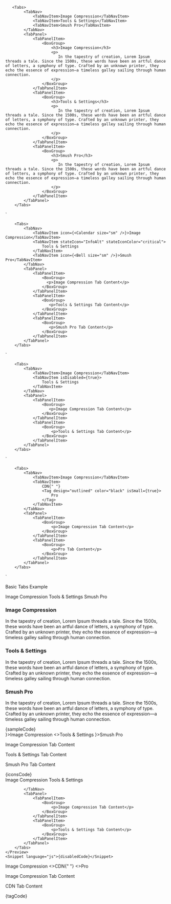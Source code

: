 


       <Tabs>
            <TabNav>
                <TabNavItem>Image Compression</TabNavItem>
                <TabNavItem>Tools & Settings</TabNavItem>
                <TabNavItem>Smush Pro</TabNavItem>
            </TabNav>
            <TabPanel>
                <TabPanelItem>
                    <BoxGroup>
                        <h3>Image Compression</h3>
                        <p>
                           In the tapestry of creation, Lorem Ipsum threads a tale. Since the 1500s, these words have been an artful dance of letters, a symphony of type. Crafted by an unknown printer, they echo the essence of expression—a timeless galley sailing through human connection.
                        </p>
                    </BoxGroup>
                </TabPanelItem>
                <TabPanelItem>
                    <BoxGroup>
                        <h3>Tools & Settings</h3>
                        <p>
                           In the tapestry of creation, Lorem Ipsum threads a tale. Since the 1500s, these words have been an artful dance of letters, a symphony of type. Crafted by an unknown printer, they echo the essence of expression—a timeless galley sailing through human connection.
                        </p>
                    </BoxGroup>
                </TabPanelItem>
                <TabPanelItem>
                    <BoxGroup>
                        <h3>Smush Pro</h3>
                        <p>
                           In the tapestry of creation, Lorem Ipsum threads a tale. Since the 1500s, these words have been an artful dance of letters, a symphony of type. Crafted by an unknown printer, they echo the essence of expression—a timeless galley sailing through human connection.
                        </p>
                    </BoxGroup>
                </TabPanelItem>
            </TabPanel>
        </Tabs>
`

        <Tabs>
            <TabNav>
                <TabNavItem icon={<Calendar size="sm" />}>Image Compression</TabNavItem>
                <TabNavItem stateIcon="InfoAlt" stateIconColor="critical">
                    Tools & Settings
                </TabNavItem>
                <TabNavItem icon={<Bell size="sm" />}>Smush Pro</TabNavItem>
            </TabNav>
            <TabPanel>
                <TabPanelItem>
                    <BoxGroup>
                      <p>Image Compression Tab Content</p>
                    </BoxGroup>
                </TabPanelItem>
                <TabPanelItem>
                    <BoxGroup>
                       <p>Tools & Settings Tab Content</p>
                    </BoxGroup>
                </TabPanelItem>
                <TabPanelItem>
                    <BoxGroup>
                       <p>Smush Pro Tab Content</p>
                    </BoxGroup>
                </TabPanelItem>
            </TabPanel>
        </Tabs>
`

        <Tabs>
            <TabNav>
                <TabNavItem>Image Compression</TabNavItem>
                <TabNavItem isDisabled={true}>
                    Tools & Settings
                </TabNavItem>
            </TabNav>
            <TabPanel>
                <TabPanelItem>
                    <BoxGroup>
                       <p>Image Compression Tab Content</p>
                    </BoxGroup>
                </TabPanelItem>
                <TabPanelItem>
                    <BoxGroup>
                        <p>Tools & Settings Tab Content</p>
                    </BoxGroup>
                </TabPanelItem>
            </TabPanel>
        </Tabs>
`

        <Tabs>
            <TabNav>
                <TabNavItem>Image Compression</TabNavItem>
                <TabNavItem>
                    CDN{" "}
                    <Tag design="outlined" color="black" isSmall={true}>
                        Pro
                    </Tag>
                </TabNavItem>
            </TabNav>
            <TabPanel>
                <TabPanelItem>
                    <BoxGroup>
                        <p>Image Compression Tab Content</p>
                    </BoxGroup>
                </TabPanelItem>
                <TabPanelItem>
                    <BoxGroup>
                        <p>Pro Tab Content</p>
                    </BoxGroup>
                </TabPanelItem>
            </TabPanel>
        </Tabs>
`

<Section style={{ paddingTop: 30 }}>
	<p>Basic Tabs Example</p>
	<Preview>
		<Tabs>
			<TabNav>
				<TabNavItem>Image Compression</TabNavItem>
				<TabNavItem>Tools & Settings</TabNavItem>
				<TabNavItem>Smush Pro</TabNavItem>
			</TabNav>
			<TabPanel>
				<TabPanelItem>
					<BoxGroup>
						<h3>Image Compression</h3>
						<p>
							In the tapestry of creation, Lorem Ipsum threads a tale. Since the
							1500s, these words have been an artful dance of letters, a symphony
							of type. Crafted by an unknown printer, they echo the essence of
							expression—a timeless galley sailing through human connection.
						</p>
					</BoxGroup>
				</TabPanelItem>
				<TabPanelItem>
					<BoxGroup>
						<h3>Tools & Settings</h3>
						<p>
							In the tapestry of creation, Lorem Ipsum threads a tale. Since the
							1500s, these words have been an artful dance of letters, a symphony
							of type. Crafted by an unknown printer, they echo the essence of
							expression—a timeless galley sailing through human connection.
						</p>
					</BoxGroup>
				</TabPanelItem>
				<TabPanelItem>
					<BoxGroup>
						<h3>Smush Pro</h3>
						<p>
							In the tapestry of creation, Lorem Ipsum threads a tale. Since the
							1500s, these words have been an artful dance of letters, a symphony
							of type. Crafted by an unknown printer, they echo the essence of
							expression—a timeless galley sailing through human connection.
						</p>
					</BoxGroup>
				</TabPanelItem>
			</TabPanel>
		</Tabs>
	</Preview>
	<Snippet language="js">{sampleCode}</Snippet>
</Section>

<Section title="Items with Icons">
	<Preview>
		<Tabs>
			<TabNav>
				<TabNavItem icon={<Calendar size="sm" />}>Image Compression</TabNavItem>
				<TabNavItem stateIcon="InfoAlt" stateIconColor="critical">
					<>Tools & Settings</>
				</TabNavItem>
				<TabNavItem icon={<Bell size="sm" />}>Smush Pro</TabNavItem>
			</TabNav>
			<TabPanel>
				<TabPanelItem>
					<BoxGroup>
						<p>Image Compression Tab Content</p>
					</BoxGroup>
				</TabPanelItem>
				<TabPanelItem>
					<BoxGroup>
						<p>Tools & Settings Tab Content</p>
					</BoxGroup>
				</TabPanelItem>
				<TabPanelItem>
					<BoxGroup>
						<p>Smush Pro Tab Content</p>
					</BoxGroup>
				</TabPanelItem>
			</TabPanel>
		</Tabs>
	</Preview>
	<Snippet language="js">{iconsCode}</Snippet>
</Section>

<Section title="With a disabled Item">
	<Preview>
		<Tabs>
			<TabNav>
				<TabNavItem>Image Compression</TabNavItem>
				<TabNavItem
					isDisabled={true}
				>
					Tools & Settings
				</TabNavItem>

    		</TabNav>
    		<TabPanel>
    			<TabPanelItem>
				    <BoxGroup>
    				    <p>Image Compression Tab Content</p>
					</BoxGroup>
    			</TabPanelItem>
    			<TabPanelItem>
				    <BoxGroup>
    				    <p>Tools & Settings Tab Content</p>
					</BoxGroup>
    			</TabPanelItem>
    		</TabPanel>
    	</Tabs>
    </Preview>
    <Snippet language="js">{disabledCode}</Snippet>

</Section>

<Section title="Item with a tag">
	<Preview>
		<Tabs>
			<TabNav>
				<TabNavItem>Image Compression</TabNavItem>
				<TabNavItem>
					<>CDN{" "}</>
					<Tag design="outlined" color="black" isSmall={true}>
						<>Pro</>
					</Tag>
				</TabNavItem>
    		</TabNav>
    		<TabPanel>
    			<TabPanelItem>
				    <BoxGroup>
    				    <p>Image Compression Tab Content</p>
					</BoxGroup>
    			</TabPanelItem>
    			<TabPanelItem>
				    <BoxGroup>
    				    <p>CDN Tab Content</p>
					</BoxGroup>
    			</TabPanelItem>
    		</TabPanel>
    	</Tabs>
    </Preview>
    <Snippet language="js">{tagCode}</Snippet>

</Section>
